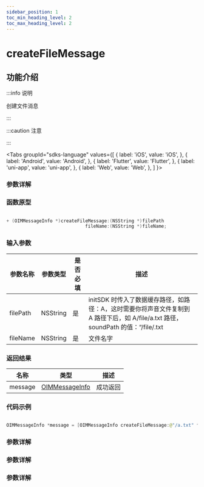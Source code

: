 ```yaml
---
sidebar_position: 1
toc_min_heading_level: 2
toc_max_heading_level: 2
---
```


# createFileMessage

## 功能介绍

:::info 说明

创建文件消息

:::

:::caution 注意

:::

<Tabs
groupId="sdks-language"
values={[
{ label: 'iOS', value: 'iOS', },
{ label: 'Android', value: 'Android', },
{ label: 'Flutter', value: 'Flutter', },
{ label: 'uni-app', value: 'uni-app', },
{ label: 'Web', value: 'Web', },
]
}>

<TabItem value="Flutter">

### 参数详解

</TabItem>

<TabItem value="iOS">

### 函数原型

```swift showLineNumbers

+ (OIMMessageInfo *)createFileMessage:(NSString *)filePath
                             fileName:(NSString *)fileName;

```

### 输入参数

| 参数名称 | 参数类型 | 是否必填 | 描述                                                                                                                              |
| -------- | -------- | -------- | --------------------------------------------------------------------------------------------------------------------------------- |
| filePath | NSString | 是       | initSDK 时传入了数据缓存路径，如路径：A，这时需要你将声音文件复制到 A 路径下后，如 A/file/a.txt 路径，soundPath 的值：“/file/.txt |
| fileName | NSString | 是       | 文件名字                                                                                                                          |

### 返回结果

| 名称    | 类型                                                      | 描述     |
| ------- | --------------------------------------------------------- | -------- |
| message | [OIMMessageInfo](docs/sdks/Class/Message/MessageInfo.mdx) | 成功返回 |

### 代码示例

```swift showLineNumbers

OIMMessageInfo *message = [OIMMessageInfo createFileMessage:@"/a.txt" fileName:@"a.txt"];

```

</TabItem>

<TabItem value="Android">

### 参数详解

</TabItem>

<TabItem value="Web">

### 参数详解

</TabItem>

<TabItem value="uni-app">

### 参数详解

</TabItem>

</Tabs>
